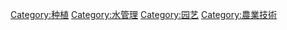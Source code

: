 {{catmore}}
{{Commonscat|Irrigation}}

[[Category:种植|Category:种植]]
[[Category:水管理|Category:水管理]]
[[Category:园艺|Category:园艺]]
[[Category:農業技術|Category:農業技術]]